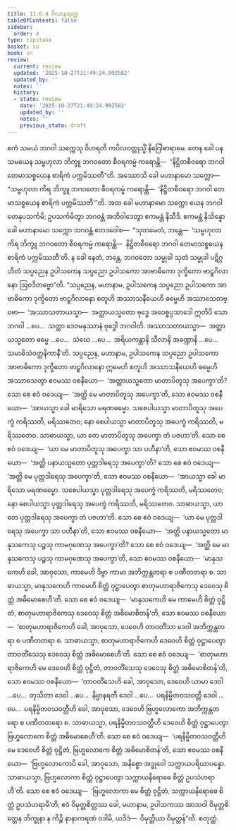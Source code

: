 ```yaml
---
title: 11.6.4 ဂိလာနသုတ္တ
tableOfContents: false
sidebar:
  order: 4
type: tipitaka
basket: su
book: sn
review:
  current: review
  updated: '2025-10-27T21:49:24.992582'
  updated_by: ''
  notes: ''
  history:
  - state: review
    date: '2025-10-27T21:49:24.992582'
    updated_by: ''
    notes: ''
    previous_state: draft
---
```



<ReviewStatus review={frontmatter.review} showDetails={true} />

<HypothesisAnnotation frontmatter={frontmatter} />

<DynamicBreadcrumb />

<Division number="1050" book="sn" e="ch" v="18" p="435">

<Paragraph number="2110" book="sn">
ဧကံ သမယံ ဘဂဝါ သက္ကေသု ဝိဟရတိ ကပိလဝတ္ထုသ္မိံ နိဂြေါဓာရာမေ. တေန ခေါ ပန သမယေန သမ္ဗဟုလာ ဘိက္ခူ ဘဂဝတော စီဝရကမ္မံ ကရောန္တိ—  “နိဋ္ဌိတစီဝရော ဘဂဝါ တေမာသစ္စယေန စာရိကံ ပက္ကမိဿတီ”တိ. အဿောသိ ခေါ မဟာနာမော သက္ကော—  “သမ္ဗဟုလာ ကိရ ဘိက္ခူ ဘဂဝတော စီဝရကမ္မံ ကရောန္တိ—  ‘နိဋ္ဌိတစီဝရော ဘဂဝါ တေမာသစ္စယေန စာရိကံ ပက္ကမိဿတီ’”တိ. အထ ခေါ မဟာနာမော သက္ကော ယေန ဘဂဝါ တေနုပသင်္ကမိ; ဥပသင်္ကမိတွာ ဘဂဝန္တံ အဘိဝါဒေတွာ ဧကမန္တံ နိသီဒိ. ဧကမန္တံ နိသိန္နော ခေါ မဟာနာမော သက္ကော ဘဂဝန္တံ ဧတဒဝေါစ—  “သုတမေတံ, ဘန္တေ—  ‘သမ္ဗဟုလာ ကိရ ဘိက္ခူ ဘဂဝတော စီဝရကမ္မံ ကရောန္တိ—  နိဋ္ဌိတစီဝရော ဘဂဝါ တေမာသစ္စယေန စာရိကံ ပက္ကမိဿတီ’တိ. န ခေါ နေတံ, ဘန္တေ, ဘဂဝတော သမ္မုခါ သုတံ သမ္မုခါ ပဋိဂ္ဂဟိတံ သပ္ပညေန ဥပါသကေန သပ္ပညော ဥပါသကော အာဗာဓိကော ဒုက္ခိတော ဗာဠှဂိလာနော ဩဝဒိတဗ္ဗော”တိ.
</Paragraph>

<Paragraph number="2111" book="sn">
“သပ္ပညေန, မဟာနာမ, ဥပါသကေန သပ္ပညော ဥပါသကော အာဗာဓိကော ဒုက္ခိတော ဗာဠှဂိလာနော စတူဟိ အဿာသနီယေဟိ ဓမ္မေဟိ အဿာသေတဗ္ဗော—  ‘အဿာသတာယသ္မာ—  အတ္ထာယသ္မတော ဗုဒ္ဓေ အဝေစ္စပ္ပသာဒေါ ဣတိပိ သော ဘဂဝါ …ပေ…  သတ္ထာ ဒေဝမနုဿာနံ ဗုဒ္ဓေါ ဘဂဝါတိ. အဿာသတာယသ္မာ—  အတ္ထာယသ္မတော ဓမ္မေ …ပေ…  သံဃေ …ပေ…  အရိယကန္တာနိ သီလာနိ အခဏ္ဍာနိ …ပေ…  သမာဓိသံဝတ္တနိကာနီ’တိ.
</Paragraph>

<Paragraph number="2112" book="sn">
သပ္ပညေန, မဟာနာမ, ဥပါသကေန သပ္ပညော ဥပါသကော အာဗာဓိကော ဒုက္ခိတော ဗာဠှဂိလာနော ဣမေဟိ စတူဟိ အဿာသနီယေဟိ ဓမ္မေဟိ အဿာသေတွာ ဧဝမဿ ဝစနီယော—  ‘အတ္ထာယသ္မတော မာတာပိတူသု အပေက္ခာ’တိ? သော စေ ဧဝံ ဝဒေယျ—  ‘အတ္ထိ မေ မာတာပိတူသု အပေက္ခာ’တိ, သော ဧဝမဿ ဝစနီယော—  ‘အာယသ္မာ ခေါ မာရိသော မရဏဓမ္မော. သစေပါယသ္မာ မာတာပိတူသု အပေက္ခံ ကရိဿတိ, မရိဿတေဝ; နော စေပါယသ္မာ မာတာပိတူသု အပေက္ခံ ကရိဿတိ, မရိဿတေဝ. သာဓာယသ္မာ, ယာ တေ မာတာပိတူသု အပေက္ခာ တံ ပဇဟာ’တိ.
</Paragraph>

<Paragraph number="2113" book="sn">
သော စေ ဧဝံ ဝဒေယျ—  ‘ယာ မေ မာတာပိတူသု အပေက္ခာ သာ ပဟီနာ’တိ, သော ဧဝမဿ ဝစနီယော—  ‘အတ္ထိ ပနာယသ္မတော ပုတ္တဒါရေသု အပေက္ခာ’တိ? သော စေ ဧဝံ ဝဒေယျ—  ‘အတ္ထိ မေ ပုတ္တဒါရေသု အပေက္ခာ’တိ, သော ဧဝမဿ ဝစနီယော—  ‘အာယသ္မာ ခေါ မာရိသော မရဏဓမ္မော. သစေပါယသ္မာ ပုတ္တဒါရေသု အပေက္ခံ ကရိဿတိ, မရိဿတေဝ; နော စေပါယသ္မာ ပုတ္တဒါရေသု အပေက္ခံ ကရိဿတိ, မရိဿတေဝ. သာဓာယသ္မာ, ယာ တေ ပုတ္တဒါရေသု အပေက္ခာ တံ ပဇဟာ’တိ.
</Paragraph>

<Paragraph number="2114" book="sn">
သော စေ ဧဝံ ဝဒေယျ—  ‘ယာ မေ ပုတ္တဒါရေသု အပေက္ခာ သာ ပဟီနာ’တိ, သော ဧဝမဿ ဝစနီယော—  ‘အတ္ထိ ပနာယသ္မတော မာနုသကေသု ပဉ္စသု ကာမဂုဏေသု အပေက္ခာ’တိ? သော စေ ဧဝံ ဝဒေယျ—  ‘အတ္ထိ မေ မာနုသကေသု ပဉ္စသု ကာမဂုဏေသု အပေက္ခာ’တိ, သော ဧဝမဿ ဝစနီယော—  ‘မာနုသကေဟိ ခေါ, အာဝုသော, ကာမေဟိ ဒိဗ္ဗာ ကာမာ အဘိက္ကန္တတရာ စ ပဏီတတရာ စ. သာဓာယသ္မာ, မာနုသကေဟိ ကာမေဟိ စိတ္တံ ဝုဋ္ဌာပေတွာ စာတုမဟာရာဇိကေသု ဒေဝေသု စိတ္တံ အဓိမောစေဟီ’တိ.
</Paragraph>

<Paragraph number="2115" book="sn">
သော စေ ဧဝံ ဝဒေယျ—  ‘မာနုသကေဟိ မေ ကာမေဟိ စိတ္တံ ဝုဋ္ဌိတံ, စာတုမဟာရာဇိကေသု ဒေဝေသု စိတ္တံ အဓိမောစိတန်’တိ, သော ဧဝမဿ ဝစနီယော—  ‘စာတုမဟာရာဇိကေဟိ ခေါ, အာဝုသော, ဒေဝေဟိ တာဝတိံသာ ဒေဝါ အဘိက္ကန္တတရာ စ ပဏီတတရာ စ. သာဓာယသ္မာ, စာတုမဟာရာဇိကေဟိ ဒေဝေဟိ စိတ္တံ ဝုဋ္ဌာပေတွာ တာဝတိံသေသု ဒေဝေသု စိတ္တံ အဓိမောစေဟီ’တိ.
</Paragraph>

<Paragraph number="2116" book="sn">
သော စေ ဧဝံ ဝဒေယျ—  ‘စာတုမဟာရာဇိကေဟိ မေ ဒေဝေဟိ စိတ္တံ ဝုဋ္ဌိတံ, တာဝတိံသေသု ဒေဝေသု စိတ္တံ အဓိမောစိတန်’တိ, သော ဧဝမဿ ဝစနီယော—  ‘တာဝတိံသေဟိ ခေါ, အာဝုသော, ဒေဝေဟိ ယာမာ ဒေဝါ …ပေ…  တုသိတာ ဒေဝါ …ပေ…  နိမ္မာနရတီ ဒေဝါ …ပေ…  ပရနိမ္မိတဝသဝတ္တီ ဒေဝါ …ပေ…  ပရနိမ္မိတဝသဝတ္တီဟိ ခေါ, အာဝုသော, ဒေဝေဟိ ဗြဟ္မလောကော အဘိက္ကန္တတရော စ ပဏီတတရော စ. သာဓာယသ္မာ, ပရနိမ္မိတဝသဝတ္တီဟိ ဒေဝေဟိ စိတ္တံ ဝုဋ္ဌာပေတွာ ဗြဟ္မလောကေ စိတ္တံ အဓိမောစေဟီ’တိ. သော စေ ဧဝံ ဝဒေယျ—  ‘ပရနိမ္မိတဝသဝတ္တီဟိ မေ ဒေဝေဟိ စိတ္တံ ဝုဋ္ဌိတံ, ဗြဟ္မလောကေ စိတ္တံ အဓိမောစိတန်’တိ, သော ဧဝမဿ ဝစနီယော—  ‘ဗြဟ္မလောကောပိ ခေါ, အာဝုသော, အနိစ္စော အဒ္ဓုဝေါ သက္ကာယပရိယာပန္နော. သာဓာယသ္မာ, ဗြဟ္မလောကာ စိတ္တံ ဝုဋ္ဌာပေတွာ သက္ကာယနိရောဓေ စိတ္တံ ဥပသံဟရာဟီ’တိ.
</Paragraph>

<Paragraph number="2117" book="sn">
သော စေ ဧဝံ ဝဒေယျ—  ‘ဗြဟ္မလောကာ မေ စိတ္တံ ဝုဋ္ဌိတံ, သက္ကာယနိရောဓေ စိတ္တံ ဥပသံဟရာမီ’တိ; ဧဝံ ဝိမုတ္တစိတ္တဿ ခေါ, မဟာနာမ, ဥပါသကဿ အာသဝါ ဝိမုတ္တစိတ္တေန ဘိက္ခုနာ န ကိဉ္စိ နာနာကရဏံ ဝဒါမိ, ယဒိဒံ—  ဝိမုတ္တိယာ ဝိမုတ္တန်”တိ.

</Paragraph>
</Division>

<Paragraph number="2118" type="center" book="sn">
စတုတ္ထံ.
</Paragraph>